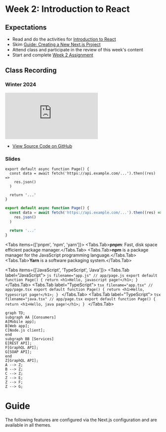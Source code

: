 # Week 2: Introduction to React

## Expectations

- Read and do the activities for [Introduction to React](/week-2/react)
- Skim [Guide: Creating a New Next.js Project](/guides-and-references/creating-new-nextjs-project)
- Attend class and participate in the review of this week's content
- Start and complete [Week 2 Assignment](/week-2/assignment)

## Class Recording

### Winter 2024

<iframe
  style={{ width: "100%", aspectRatio: "16/9" }}
  src="https://www.youtube.com/embed/dv1nON5s2_w?si=aI-Pws_GhdC4nQ8H"
  title="YouTube video player"
  frameBorder="0"
  allow="accelerometer; autoplay; clipboard-write; encrypted-media; gyroscope; picture-in-picture; web-share"
  allowFullScreen="allowFullScreen"
></iframe>

- [View Source Code on GitHub](https://github.com/warsylewicz/webdev2-demos/tree/58f7321e72813955c7773a42128772752b114533/app/week-2)

### Slides


<Slideshow file="/week-2/slides" />

```tsx filename="app/page.tsx" switcher
export default async function Page() {
  const data = await fetch('https://api.example.com/...').then((res) =>
    res.json()
  )

  return '...'
}
```
```jsx filename="app/page.js" switcher
export default async function Page() {
  const data = await fetch('https://api.example.com/...').then((res) =>
    res.json()
  )

  return '...'
}
```

 
<Tabs items={['pnpm', 'npm', 'yarn']}>
  <Tabs.Tab>**pnpm**: Fast, disk space efficient package manager.</Tabs.Tab>
  <Tabs.Tab>**npm** is a package manager for the JavaScript programming language.</Tabs.Tab>
  <Tabs.Tab>**Yarn** is a software packaging system.</Tabs.Tab>
</Tabs>



<Tabs items={['JavaScript', 'TypeScript', 'Java']}>
  <Tabs.Tab label="JavaScript">
    ```js filename="app.js"
    // app/page.js
    export default function Page() {
      return <h1>Hello, javascript page!</h1>;
    }
    ```
  </Tabs.Tab>
  <Tabs.Tab label="TypeScript">
    ```tsx filename="app.tsx"
    // app/page.tsx
    export default function Page() {
      return <h1>Hello, typescript page!</h1>;
    }
    ```
  </Tabs.Tab>
  <Tabs.Tab label="TypeScript">
    ```tsx filename="java.tsx"
    // app/page.tsx
    export default function Page() {
      return <h1>Hello, java page!</h1>;
    }
    ```
  </Tabs.Tab>
</Tabs>


 
<FileTree>
  <FileTree.Folder name="pages" defaultOpen>
    <FileTree.File name="_meta.json" />
    <FileTree.File name="contact.md" />
    <FileTree.File name="index.mdx" />
    <FileTree.Folder name="about">
      <FileTree.File name="_meta.json" />
      <FileTree.File name="legal.md" />
      <FileTree.File name="index.mdx" />
    </FileTree.Folder>
  </FileTree.Folder>
</FileTree>


```mermaid
graph TD;
subgraph AA [Consumers]
A[Mobile app];
B[Web app];
C[Node.js client];
end
subgraph BB [Services]
E[REST API];
F[GraphQL API];
G[SOAP API];
end
Z[GraphQL API];
A --> Z;
B --> Z;
C --> Z;
Z --> E;
Z --> F;
Z --> G;
```





# Guide

The following features are configured via the Next.js configuration and are
available in all themes.

